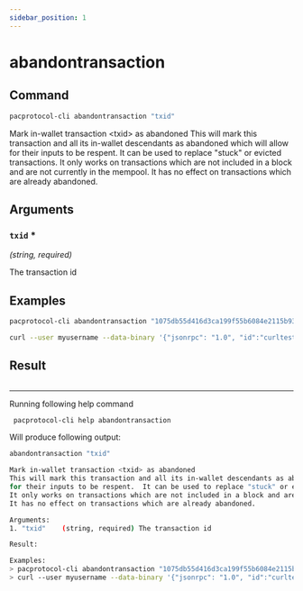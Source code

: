 ```yaml
---
sidebar_position: 1
---
```


# abandontransaction
## Command

```bash
pacprotocol-cli abandontransaction "txid"
```

Mark in-wallet transaction &lt;txid&gt; as abandoned
This will mark this transaction and all its in-wallet descendants as abandoned which will allow
for their inputs to be respent.  It can be used to replace "stuck" or evicted transactions.
It only works on transactions which are not included in a block and are not currently in the mempool.
It has no effect on transactions which are already abandoned.



## Arguments

### `txid` <span class='asterisk'>*</span>
*(string, required)*

The transaction id


## Examples


```bash
pacprotocol-cli abandontransaction "1075db55d416d3ca199f55b6084e2115b9345e16c5cf302fc80e9d5fbf5d48d"
```

```bash
curl --user myusername --data-binary '{"jsonrpc": "1.0", "id":"curltest", "method": "abandontransaction", "params": ["1075db55d416d3ca199f55b6084e2115b9345e16c5cf302fc80e9d5fbf5d48d"] }' -H 'content-type: text/plain;' http://127.0.0.1:1111/
```
## Result
```bash

```


___

Running following help command
```bash
 pacprotocol-cli help abandontransaction
```
Will produce following output:


```bash
abandontransaction "txid"

Mark in-wallet transaction <txid> as abandoned
This will mark this transaction and all its in-wallet descendants as abandoned which will allow
for their inputs to be respent.  It can be used to replace "stuck" or evicted transactions.
It only works on transactions which are not included in a block and are not currently in the mempool.
It has no effect on transactions which are already abandoned.

Arguments:
1. "txid"    (string, required) The transaction id

Result:

Examples:
> pacprotocol-cli abandontransaction "1075db55d416d3ca199f55b6084e2115b9345e16c5cf302fc80e9d5fbf5d48d"
> curl --user myusername --data-binary '{"jsonrpc": "1.0", "id":"curltest", "method": "abandontransaction", "params": ["1075db55d416d3ca199f55b6084e2115b9345e16c5cf302fc80e9d5fbf5d48d"] }' -H 'content-type: text/plain;' http://127.0.0.1:1111/

```

